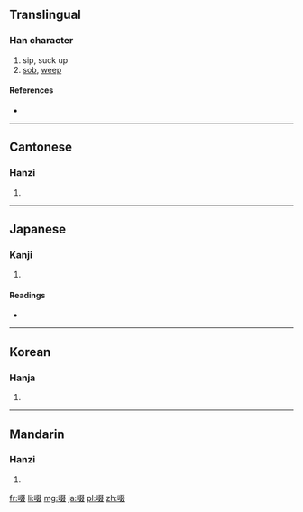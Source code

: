 ==Translingual==

===Han character===
{{Han char|rn=30|rad=口|as=08|sn=11|four=6704<sub>7</sub>|canj=口水水水 (REEE)}}

# sip, suck up
# [[sob]], [[weep]]

====References====
* {{Han ref|kx=0196.120|dkj=03832|dj=0417.210|hdz=10648.050|uh=555C|ud=21852|bh=B0E3|bd=45283}}

----

==Cantonese==

===Hanzi===
{{yue-hanzi|jyut=|y=jyut3}}

# {{defn|lang=yue|sort=口08}}

----

==Japanese==

===Kanji===
{{ja-kanji|grade=|rs=口08}}

# {{defn|lang=ja|sort=口08}}

====Readings====
* {{ja-readings|on=[[せつ]] (setsu), [[てつ]] (tetsu)|kun=[[すする]] (susuru)}}

----

==Korean==

===Hanja===
{{ko-hanja|hangeul=철|rv=cheol|mr=ch'ŏl}}

# {{defn|lang=ko|sort=口08}}

----

==Mandarin==

===Hanzi===
{{cmn-hanzi|pin=[[chuò]] ([[chuo4]])|wg=ch'o<sup>4</sup>}}

# {{defn|lang=cmn|sort=口08}}

[[fr:啜]]
[[li:啜]]
[[mg:啜]]
[[ja:啜]]
[[pl:啜]]
[[zh:啜]]